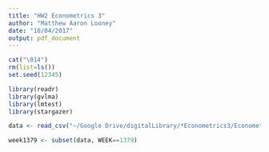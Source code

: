 ```yaml
---
title: "HW2 Econometrics 3"
author: "Matthew Aaron Looney"
date: "10/04/2017"
output: pdf_document
---
```


```r

cat("\014")
rm(list=ls())
set.seed(12345)

library(readr)
library(gvlma)
library(lmtest)
library(stargazer)

data <- read_csv("~/Google Drive/digitalLibrary/*Econometrics3/Econometrics3/HW2_R_code/GROCERY.csv", col_names = TRUE)

week1379 <- subset(data, WEEK==1379)

```